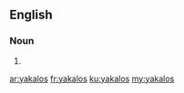 ==English==

===Noun===
{{head|en|noun plural form}}

# {{plural of|yakalo|lang=en}}

[[ar:yakalos]]
[[fr:yakalos]]
[[ku:yakalos]]
[[my:yakalos]]